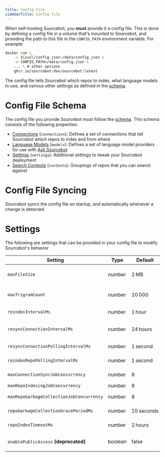 ```yaml
---
title: Config File
sidebarTitle: Config file
---
```


When self-hosting Sourcebot, you **must** provide it a config file. This is done by defining a config file in a volume that's mounted to Sourcebot, and providing the path to this
file in the `CONFIG_PATH` environment variable. For example:

```bash icon="terminal" Passing in a CONFIG_PATH to Sourcebot
docker run \
    -v $(pwd)/config.json:/data/config.json \
    -e CONFIG_PATH=/data/config.json \
    ... \ # other options
    ghcr.io/sourcebot-dev/sourcebot:latest
```

The config file tells Sourcebot which repos to index, what language models to use, and various other settings as defined in the [schema](#config-file-schema).

# Config File Schema

The config file you provide Sourcebot must follow the [schema](https://github.com/sourcebot-dev/sourcebot/blob/main/schemas/v3/index.json). This schema consists of the following properties:

- [Connections](/docs/connections/overview) (`connections`): Defines a set of connections that tell Sourcebot which repos to index and from where
- [Language Models](/docs/configuration/language-model-providers) (`models`): Defines a set of language model providers for use with [Ask Sourcebot](/docs/features/ask)
- [Settings](#settings) (`settings`): Additional settings to tweak your Sourcebot deployment
- [Search Contexts](/docs/features/search/search-contexts) (`contexts`): Groupings of repos that you can search against

# Config File Syncing

Sourcebot syncs the config file on startup, and automatically whenever a change is detected.

# Settings

The following are settings that can be provided in your config file to modify Sourcebot's behavior

| Setting                                   | Type    | Default    | Minimum | Description / Notes                                                                    |
|-------------------------------------------|---------|------------|---------|----------------------------------------------------------------------------------------|
| `maxFileSize`                             | number  | 2 MB       | 1       | Maximum size (bytes) of a file to index. Files exceeding this are skipped.             |
| `maxTrigramCount`                         | number  | 20 000     | 1       | Maximum trigrams per document. Larger files are skipped.                               |
| `reindexIntervalMs`                       | number  | 1 hour     | 1       | Interval at which all repositories are re‑indexed.                                     |
| `resyncConnectionIntervalMs`              | number  | 24 hours   | 1       | Interval for checking connections that need re‑syncing.                                |
| `resyncConnectionPollingIntervalMs`       | number  | 1 second   | 1       | DB polling rate for connections that need re‑syncing.                                  |
| `reindexRepoPollingIntervalMs`            | number  | 1 second   | 1       | DB polling rate for repos that should be re‑indexed.                                   |
| `maxConnectionSyncJobConcurrency`         | number  | 8          | 1       | Concurrent connection‑sync jobs.                                                       |
| `maxRepoIndexingJobConcurrency`           | number  | 8          | 1       | Concurrent repo‑indexing jobs.                                                         |
| `maxRepoGarbageCollectionJobConcurrency`  | number  | 8          | 1       | Concurrent repo‑garbage‑collection jobs.                                               |
| `repoGarbageCollectionGracePeriodMs`      | number  | 10 seconds | 1       | Grace period to avoid deleting shards while loading.                                   |
| `repoIndexTimeoutMs`                      | number  | 2 hours    | 1       | Timeout for a single repo‑indexing run.                                                |
| `enablePublicAccess` **(deprecated)**     | boolean | false      | —       | Use the `FORCE_ENABLE_ANONYMOUS_ACCESS` environment variable instead.                  |
